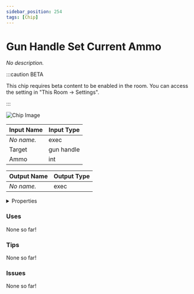 ```yaml
---
sidebar_position: 254
tags: [Chip]
---
```


# Gun Handle Set Current Ammo

*No description.*

:::caution BETA

This chip requires beta content to be enabled in the room. You can access the setting in "This Room -> Settings".

:::

![Chip Image](/svg/75c94e14-2fd9-4097-93c4-ee5b56a27b64.svg)

| Input Name | Input Type |
|-----------|-----------|
| *No name.* | exec |
| Target | gun handle |
| Ammo | int |

| Output Name | Output Type |
|-----------|-----------|
| *No name.* | exec |


<details>
  <summary>Properties</summary>
  <div>
    <div>
    <table>
      <thead>
        <tr>
          <th>Is beta required?</th>
          <th>✅</th>
        </tr>
        <tr>
          <th>Is this chip a trolling risk?</th>
          <th>❌</th>
        </tr>
        <tr>
          <th>Chip UUPD</th>
          <th>._uuid</th>
        </tr>
      </thead>
    </table>
    </div>
  </div>
</details>

### Uses

None so far!

### Tips

None so far!

### Issues

None so far!